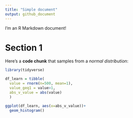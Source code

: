 ```yaml
---
title: "Simple document"
output: github_document
---
```


I'm an R Markdown document! 

# Section 1

Here's a **code chunk** that samples from 
a _normal distribution_:

```r
library(tidyverse)

df_learn = tibble(
  value = rnorm(n=500, mean=1),
  value_geq1 = value>1,
  abs_v_value = abs(value)
  )

ggplot(df_learn, aes(x=abs_v_value))+
  geom_histogram()
```

